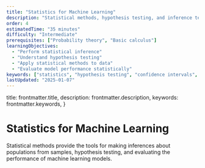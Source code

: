 ```yaml
---
title: "Statistics for Machine Learning"
description: "Statistical methods, hypothesis testing, and inference techniques used in machine learning."
order: 4
estimatedTime: "35 minutes"
difficulty: "Intermediate"
prerequisites: ["Probability theory", "Basic calculus"]
learningObjectives:
  - "Perform statistical inference"
  - "Understand hypothesis testing"
  - "Apply statistical methods to data"
  - "Evaluate model performance statistically"
keywords: ["statistics", "hypothesis testing", "confidence intervals", "regression analysis", "machine learning"]
lastUpdated: "2025-01-07"
---
```


  title: frontmatter.title,
  description: frontmatter.description,
  keywords: frontmatter.keywords,
}

# Statistics for Machine Learning

Statistical methods provide the tools for making inferences about populations from samples, hypothesis testing, and evaluating the performance of machine learning models.

